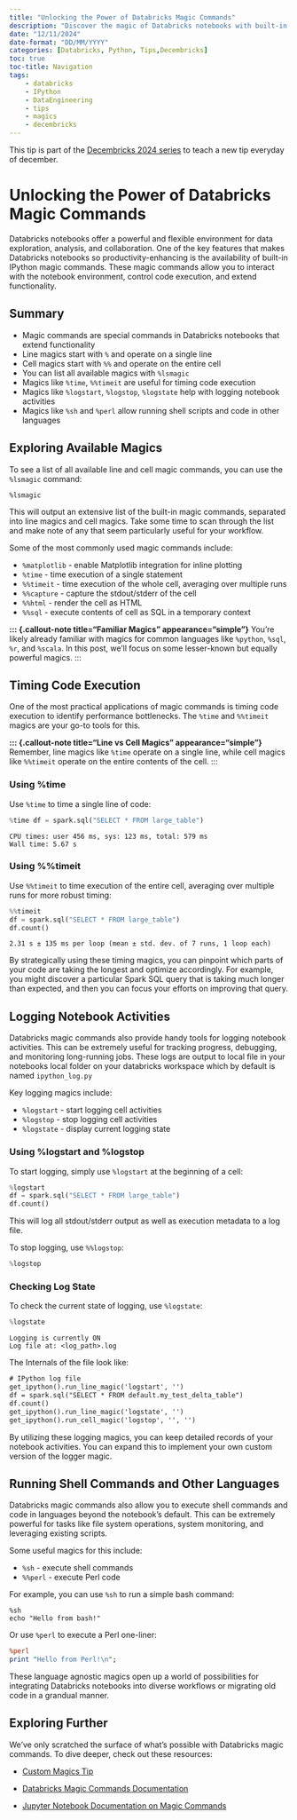 ```yaml
---
title: "Unlocking the Power of Databricks Magic Commands"
description: "Discover the magic of Databricks notebooks with built-in commands that boost productivity and streamline your workflow. * Explore a variety of line and cell magics * Leverage commands for timing code execution * Utilize magics for logging and running shell scripts"
date: "12/11/2024"
date-format: "DD/MM/YYYY"
categories: [Databricks, Python, Tips,Decembricks]
toc: true
toc-title: Navigation
tags:
    - databricks
    - IPython
    - DataEngineering
    - tips
    - magics
    - decembricks
---
```


::: {.callout-note title="" appearance="simple"}
This tip is part of the [Decembricks 2024 series](../../#category=Decembricks) to teach a new tip everyday of december.
:::

# Unlocking the Power of Databricks Magic Commands

Databricks notebooks offer a powerful and flexible environment for data exploration, analysis, and collaboration. One of the key features that makes Databricks notebooks so productivity-enhancing is the availability of built-in IPython magic commands. These magic commands allow you to interact with the notebook environment, control code execution, and extend functionality.

## Summary

-   Magic commands are special commands in Databricks notebooks that extend functionality
-   Line magics start with `%` and operate on a single line
-   Cell magics start with `%%` and operate on the entire cell
-   You can list all available magics with `%lsmagic`
-   Magics like `%time`, `%%timeit` are useful for timing code execution
-   Magics like `%logstart`, `%logstop`, `%logstate` help with logging notebook activities
-   Magics like `%sh` and `%perl` allow running shell scripts and code in other languages

## Exploring Available Magics

To see a list of all available line and cell magic commands, you can use the `%lsmagic` command:

```         
%lsmagic
```

This will output an extensive list of the built-in magic commands, separated into line magics and cell magics. Take some time to scan through the list and make note of any that seem particularly useful for your workflow.

Some of the most commonly used magic commands include:

-   `%matplotlib` - enable Matplotlib integration for inline plotting
-   `%time` - time execution of a single statement
-   `%%timeit` - time execution of the whole cell, averaging over multiple runs
-   `%%capture` - capture the stdout/stderr of the cell
-   `%%html` - render the cell as HTML
-   `%%sql` - execute contents of cell as SQL in a temporary context

**::: {.callout-note title="Familiar Magics" appearance="simple"}** You're likely already familiar with magics for common languages like `%python`, `%sql`, `%r`, and `%scala`. In this post, we'll focus on some lesser-known but equally powerful magics. :::

## Timing Code Execution

One of the most practical applications of magic commands is timing code execution to identify performance bottlenecks. The `%time` and `%%timeit` magics are your go-to tools for this.

**::: {.callout-note title="Line vs Cell Magics" appearance="simple"}** Remember, line magics like `%time` operate on a single line, while cell magics like `%%timeit` operate on the entire contents of the cell. :::

### Using %time

Use `%time` to time a single line of code:

``` python
%time df = spark.sql("SELECT * FROM large_table")
```

```         
CPU times: user 456 ms, sys: 123 ms, total: 579 ms
Wall time: 5.67 s
```

### Using %%timeit

Use `%%timeit` to time execution of the entire cell, averaging over multiple runs for more robust timing:

``` python
%%timeit
df = spark.sql("SELECT * FROM large_table")
df.count()  
```

```         
2.31 s ± 135 ms per loop (mean ± std. dev. of 7 runs, 1 loop each)
```

By strategically using these timing magics, you can pinpoint which parts of your code are taking the longest and optimize accordingly. For example, you might discover a particular Spark SQL query that is taking much longer than expected, and then you can focus your efforts on improving that query.

## Logging Notebook Activities

Databricks magic commands also provide handy tools for logging notebook activities. This can be extremely useful for tracking progress, debugging, and monitoring long-running jobs. These logs are output to local file in your notebooks local folder on your databricks workspace which by default is named `ipython_log.py`

Key logging magics include:

-   `%logstart` - start logging cell activities
-   `%logstop` - stop logging cell activities
-   `%logstate` - display current logging state

### Using %logstart and %logstop

To start logging, simply use `%logstart` at the beginning of a cell:

``` python
%logstart
df = spark.sql("SELECT * FROM large_table")
df.count()
```

This will log all stdout/stderr output as well as execution metadata to a log file.

To stop logging, use `%%logstop`:

``` python
%logstop
```

### Checking Log State

To check the current state of logging, use `%logstate`:

``` python
%logstate
```

```         
Logging is currently ON
Log file at: <log_path>.log
```

The Internals of the file look like:

```txt
# IPython log file
get_ipython().run_line_magic('logstart', '')
df = spark.sql("SELECT * FROM default.my_test_delta_table")
df.count()
get_ipython().run_line_magic('logstate', '')
get_ipython().run_cell_magic('logstop', '', '')
```

By utilizing these logging magics, you can keep detailed records of your notebook activities. You can expand this to implement your own custom version of the logger magic.

## Running Shell Commands and Other Languages

Databricks magic commands also allow you to execute shell commands and code in languages beyond the notebook's default. This can be extremely powerful for tasks like file system operations, system monitoring, and leveraging existing scripts.

Some useful magics for this include:

-   `%sh` - execute shell commands
-   `%%perl` - execute Perl code

For example, you can use `%sh` to run a simple bash command:

```         
%sh 
echo "Hello from bash!"
```

Or use `%perl` to execute a Perl one-liner:

``` perl
%perl
print "Hello from Perl!\n";
```

These language agnostic magics open up a world of possibilities for integrating Databricks notebooks into diverse workflows or migrating old code in a grandual manner.

## Exploring Further

We've only scratched the surface of what's possible with Databricks magic commands. To dive deeper, check out these resources:

-   [Custom Magics Tip](Customcellmagics.qmd)

-   [Databricks Magic Commands Documentation](https://docs.databricks.com/notebooks/notebooks-use.html#mix-languages)

-   [Jupyter Notebook Documentation on Magic Commands](https://ipython.readthedocs.io/en/stable/interactive/magics.html)